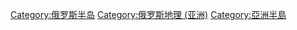 [[Category:俄罗斯半岛|Category:俄罗斯半岛]]
[[Category:俄罗斯地理_(亚洲)|Category:俄罗斯地理 (亚洲)]]
[[Category:亞洲半島|Category:亞洲半島]]